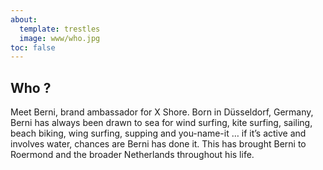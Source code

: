 ```yaml
---
about:
  template: trestles
  image: www/who.jpg
toc: false
---
```


## Who ?

Meet Berni, brand ambassador for X Shore. Born in Düsseldorf, Germany, Berni has always been drawn to sea for wind surfing, kite surfing, sailing, beach biking, wing surfing, supping and you-name-it ... if it's active and involves water, chances are Berni has done it. This has brought Berni to Roermond and the broader Netherlands throughout his life.

